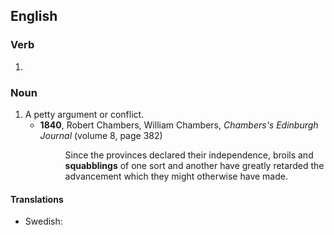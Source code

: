 ==English==

===Verb===
{{head|en|verb form}}

# {{present participle of|en|squabble|nocat=1}}

===Noun===
{{en-noun}}

# A petty argument or conflict.
#* '''1840''', Robert Chambers, William Chambers, ''Chambers's Edinburgh Journal'' (volume 8, page 382)
#*: Since the provinces declared their independence, broils and '''squabblings''' of one sort and another have greatly retarded the advancement which they might otherwise have made.

====Translations====
{{trans-top}}
* Swedish: {{t+|sv|käbbel|n}}
{{trans-mid}}
{{trans-bottom}}